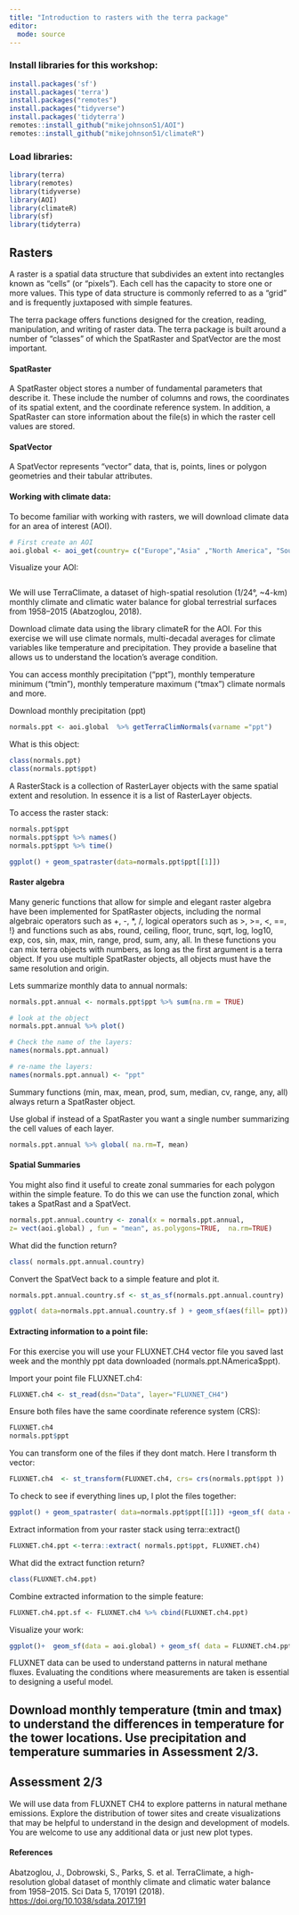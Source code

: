 ```yaml
---
title: "Introduction to rasters with the terra package"
editor: 
  mode: source
---
```


### Install libraries for this workshop:
```r
install.packages('sf')
install.packages('terra')
install.packages("remotes")
install.packages("tidyverse")
install.packages('tidyterra')
remotes::install_github("mikejohnson51/AOI")
remotes::install_github("mikejohnson51/climateR")
```
### Load libraries:

```r
library(terra)
library(remotes)
library(tidyverse)
library(AOI)
library(climateR)
library(sf)
library(tidyterra)
```
## Rasters
A raster is a spatial data structure that subdivides an extent into rectangles known as "cells" (or "pixels"). Each cell has the capacity to store one or more values. This type of data structure is commonly referred to as a "grid" and is frequently juxtaposed with simple features.

The terra package offers functions designed for the creation, reading, manipulation, and writing of raster data. The terra package is built around a number of “classes” of which the SpatRaster and SpatVector are the most important.

#### SpatRaster
A SpatRaster object stores a number of fundamental parameters that describe it. These include the number of columns and rows, the coordinates of its spatial extent, and the coordinate reference system. In addition, a SpatRaster can store information about the file(s) in which the raster cell values are stored.

#### SpatVector
A SpatVector represents “vector” data, that is, points, lines or polygon geometries and their tabular attributes.

#### Working with climate data:

To become familiar with working with rasters, we will download climate data for an area of interest (AOI). 

```r

# First create an AOI
aoi.global <- aoi_get(country= c("Europe","Asia" ,"North America", "South America", "Australia","Africa", "New Zealand"))

```
Visualize your AOI:
```r

```

We will use TerraClimate, a dataset of high-spatial resolution (1/24°, ~4-km) monthly climate and climatic water balance for global terrestrial surfaces from 1958–2015 (Abatzoglou, 2018).

Download climate data using the library climateR for the AOI. For this exercise we will use climate normals, multi-decadal averages for climate variables like temperature and precipitation. They provide a baseline that allows us to understand the location’s average condition.

You can access monthly precipitation ("ppt"), monthly temperature minimum ("tmin"), monthly temperature maximum ("tmax") climate normals and more.

Download monthly precipitation (ppt)

```r

normals.ppt <- aoi.global  %>% getTerraClimNormals(varname ="ppt")

```
What is this object:
```r
class(normals.ppt)
class(normals.ppt$ppt)
```

A RasterStack is a collection of RasterLayer objects with the same spatial extent and resolution. In essence it is a list of RasterLayer objects.

To access the raster stack:
```r
normals.ppt$ppt
normals.ppt$ppt %>% names()
normals.ppt$ppt %>% time()

ggplot() + geom_spatraster(data=normals.ppt$ppt[[1]])

```
#### Raster algebra
Many generic functions that allow for simple and elegant raster algebra have been implemented for SpatRaster objects, including the normal algebraic operators such as +, -, *, /, logical operators such as >, >=, <, ==, !} and functions such as abs, round, ceiling, floor, trunc, sqrt, log, log10, exp, cos, sin, max, min, range, prod, sum, any, all. In these functions you can mix terra objects with numbers, as long as the first argument is a terra object. If you use multiple SpatRaster objects, all objects must have the same resolution and origin. 

Lets summarize monthly data to annual normals: 

```r
normals.ppt.annual <- normals.ppt$ppt %>% sum(na.rm = TRUE)

# look at the object
normals.ppt.annual %>% plot()

# Check the name of the layers:
names(normals.ppt.annual)

# re-name the layers:
names(normals.ppt.annual) <- "ppt"
```
Summary functions (min, max, mean, prod, sum, median, cv, range, any, all) always return a SpatRaster object.

Use global if instead of a SpatRaster you want a single number summarizing the cell values of each layer.

```r

normals.ppt.annual %>% global( na.rm=T, mean)

```

#### Spatial Summaries

You might also find it useful to create zonal summaries for each polygon within the simple feature. To do this we can use the function zonal, which takes a SpatRast and a SpatVect.

```r

normals.ppt.annual.country <- zonal(x = normals.ppt.annual, 
z= vect(aoi.global) , fun = "mean", as.polygons=TRUE,  na.rm=TRUE)

```
What did the function return?

```r

class( normals.ppt.annual.country)

```
Convert the SpatVect back to a simple feature and plot it.

```r

normals.ppt.annual.country.sf <- st_as_sf(normals.ppt.annual.country)   

ggplot( data=normals.ppt.annual.country.sf ) + geom_sf(aes(fill= ppt))

```
#### Extracting information to a point file:
For this exercise you will use your FLUXNET.CH4 vector file you saved last week and the monthly ppt data downloaded (normals.ppt.NAmerica$ppt).  

Import your point file FLUXNET.ch4:

```r

FLUXNET.ch4 <- st_read(dsn="Data", layer="FLUXNET_CH4")

```
Ensure both files have the same coordinate reference system (CRS):

```r

FLUXNET.ch4 
normals.ppt$ppt
```
You can transform one of the files if they dont match. Here I transform th vector:

```r
FLUXNET.ch4  <- st_transform(FLUXNET.ch4, crs= crs(normals.ppt$ppt ))
```

To check to see if everything lines up, I plot the files together:
```r

ggplot() + geom_spatraster( data=normals.ppt$ppt[[1]]) +geom_sf( data =FLUXNET.ch4 )

```
Extract information from your raster stack using terra::extract()

```r

FLUXNET.ch4.ppt <-terra::extract( normals.ppt$ppt, FLUXNET.ch4)

```

What did the extract function return?

```r
class(FLUXNET.ch4.ppt)
```
Combine extracted information to the simple feature:
```r

FLUXNET.ch4.ppt.sf <- FLUXNET.ch4 %>% cbind(FLUXNET.ch4.ppt)
```
Visualize your work:

```r
ggplot()+  geom_sf(data = aoi.global) + geom_sf( data = FLUXNET.ch4.ppt.sf, aes( col= ppt_1961.09.01_19812010)) 
```

FLUXNET data can be used to understand patterns in natural methane fluxes. Evaluating the conditions where measurements are taken is essential to designing a useful model. 

## Download monthly temperature (tmin and tmax) to understand the differences in temperature for the tower locations. Use precipitation and temperature summaries in Assessment 2/3.

## Assessment 2/3
We will use data from FLUXNET CH4 to explore patterns in natural methane emissions. Explore the distribution of tower sites and create visualizations that may be helpful to understand in the design and development of models. You are welcome to use any additional data or just new plot types.

#### References

Abatzoglou, J., Dobrowski, S., Parks, S. et al. TerraClimate, a high-resolution global dataset of monthly climate and climatic water balance from 1958–2015. Sci Data 5, 170191 (2018). <https://doi.org/10.1038/sdata.2017.191>